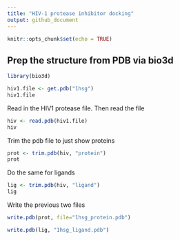 ```yaml
---
title: "HIV-1 protease inhibitor docking"
output: github_document
---
```


```r
knitr::opts_chunk$set(echo = TRUE)
```

## Prep the structure from PDB via bio3d

```r
library(bio3d)

hiv1.file <- get.pdb("1hsg")
hiv1.file
```

Read in the HIV1 protease file. Then read the file

```r
hiv <- read.pdb(hiv1.file)
hiv
```

Trim the pdb file to just show proteins

```r
prot <- trim.pdb(hiv, "protein")
prot
```

Do the same for ligands

```r
lig <- trim.pdb(hiv, "ligand")
lig
```

Write the previous two files 

```r
write.pdb(prot, file="1hsg_protein.pdb")  

write.pdb(lig, "1hsg_ligand.pdb")
```

